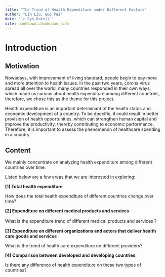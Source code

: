 ```yaml
--- 
title: "The Trend of Health Expenditure under Different Factors"
author: "Lin Liu, Guo Pei"
date: "`r Sys.Date()`"
site: bookdown::bookdown_site
---
```


# Introduction

## Motivation

Nowadays, with improvement of living standard, people begin to pay more and more attention to health issues. In the past two years, corona virus spread all over the world, many countries responded in their own ways, which made us curious about health expenditure among different countries, therefore, we chose this as the theme for this project.

Health expenditure is an important determinant of the health status and economic development of a country. To be dpecific, it could result in better provision of health opportunities, which can strengthen human capital and improve the productivity, thereby contributing to economic performance. Therefore, it is important to assess the phenomenon of healthcare spending in a country.

## Content

We mainly concentrate on analyzing health expenditure among different countries over time.

Listed below are a few areas that we are interested in exploring:

**[1] Total health expenditure**

How does the total health expenditure of different countries change over time?

**[2] Expenditure on different medical products and services**

What is the expenditure trend of different medical products and services？

**[3] Expenditure on different organizations and actors that deliver health care goods and services**

What is the trend of health care expenditure on different providers?

**[4] Comparison between developed and developing countries**

Is there any difference of health expenditure on these two types of countries?